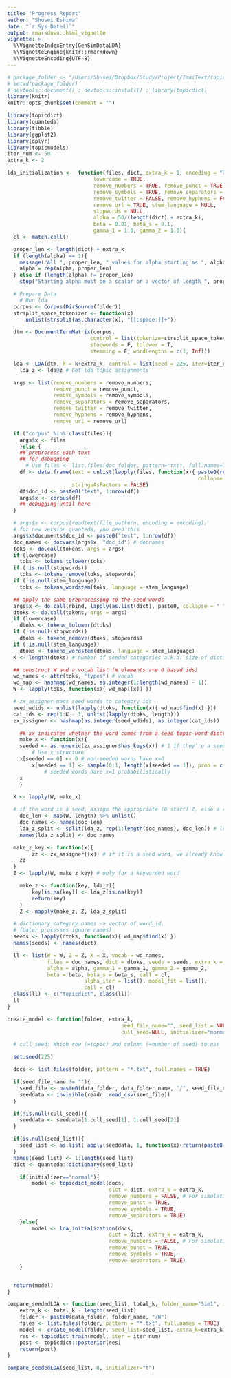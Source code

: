 ```yaml
---
title: "Progress Report"
author: "Shusei Eshima"
date: "`r Sys.Date()`"
output: rmarkdown::html_vignette
vignette: >
  %\VignetteIndexEntry{GenSimDataLDA}
  %\VignetteEngine{knitr::rmarkdown}
  %\VignetteEncoding{UTF-8}
---
```


```r
# package_folder <- "/Users/Shusei/Dropbox/Study/Project/ImaiText/topicdict"
# setwd(package_folder)
# devtools::document() ; devtools::install() ; library(topicdict)
library(knitr)
knitr::opts_chunk$set(comment = "")
```


```r
library(topicdict)
library(quanteda)
library(tibble)
library(ggplot2)
library(dplyr)
library(topicmodels)
iter_num <- 50
extra_k <- 2
```


```r
lda_initialization <-  function(files, dict, extra_k = 1, encoding = "UTF-8",
                            lowercase = TRUE,
                            remove_numbers = TRUE, remove_punct = TRUE,
                            remove_symbols = TRUE, remove_separators = TRUE,
                            remove_twitter = FALSE, remove_hyphens = FALSE,
                            remove_url = TRUE, stem_language = NULL,
                            stopwords = NULL,
                            alpha = 50/(length(dict) + extra_k),
                            beta = 0.01, beta_s = 0.1,
                            gamma_1 = 1.0, gamma_2 = 1.0){
  cl <- match.call()

  proper_len <- length(dict) + extra_k
  if (length(alpha) == 1){
    message("All ", proper_len, " values for alpha starting as ", alpha)
    alpha = rep(alpha, proper_len)
  } else if (length(alpha) != proper_len)
    stop("Starting alpha must be a scalar or a vector of length ", proper_len)

  # Prepare Data
	# Run lda
  corpus <- Corpus(DirSource(folder))
  strsplit_space_tokenizer <- function(x)
      unlist(strsplit(as.character(x), "[[:space:]]+"))

  dtm <- DocumentTermMatrix(corpus,
                           control = list(tokenize=strsplit_space_tokenizer, 
                           stopwords = F, tolower = T, 
                           stemming = F, wordLengths = c(1, Inf)))

  lda <- LDA(dtm, k = k+extra_k, control = list(seed = 225, iter=iter_num), method="Gibbs")
	lda_z <- lda@z # Get lda topic assignments

  args <- list(remove_numbers = remove_numbers,
               remove_punct = remove_punct,
               remove_symbols = remove_symbols,
               remove_separators = remove_separators,
               remove_twitter = remove_twitter,
               remove_hyphens = remove_hyphens,
               remove_url = remove_url)

  if ("corpus" %in% class(files)){
    args$x <- files
	}else {
    ## preprocess each text
    ## for debugging
	  # Use files <- list.files(doc_folder, pattern="txt", full.names=T) when you pass
    df <- data.frame(text = unlist(lapply(files, function(x){ paste0(readLines(x, encoding = encoding),
                                                              collapse = "\n") })),
                     stringsAsFactors = FALSE)
    df$doc_id <- paste0("text", 1:nrow(df))
    args$x <- corpus(df)
    ## debugging until here
  }

  # args$x <- corpus(readtext(file_pattern, encoding = encoding))
  # for new version quanteda, you need this
  args$x$documents$doc_id <- paste0("text", 1:nrow(df))
  doc_names <- docvars(args$x, "doc_id") # docnames
  toks <- do.call(tokens, args = args)
  if (lowercase)
    toks <- tokens_tolower(toks)
  if (!is.null(stopwords))
    toks <- tokens_remove(toks, stopwords)
  if (!is.null(stem_language))
    toks <- tokens_wordstem(toks, language = stem_language)

  ## apply the same preprocessing to the seed words
  args$x <- do.call(rbind, lapply(as.list(dict), paste0, collapse = " "))
  dtoks <- do.call(tokens, args = args)
  if (lowercase)
    dtoks <- tokens_tolower(dtoks)
  if (!is.null(stopwords))
    dtoks <- tokens_remove(dtoks, stopwords)
  if (!is.null(stem_language))
    dtoks <- tokens_wordstem(dtoks, language = stem_language)
  K <- length(dtoks) # number of seeded categories a.k.a. size of dictionary

  ## construct W and a vocab list (W elements are 0 based ids)
  wd_names <- attr(toks, "types") # vocab
  wd_map <- hashmap(wd_names, as.integer(1:length(wd_names) - 1))
  W <- lapply(toks, function(x){ wd_map[[x]] })

  # zx_assigner maps seed words to category ids
  seed_wdids <- unlist(lapply(dtoks, function(x){ wd_map$find(x) }))
  cat_ids <- rep(1:K - 1, unlist(lapply(dtoks, length)))
  zx_assigner <- hashmap(as.integer(seed_wdids), as.integer(cat_ids))

	## xx indicates whether the word comes from a seed topic-word distribution or not
	make_x <- function(x){
    seeded <- as.numeric(zx_assigner$has_keys(x)) # 1 if they're a seed
		# Use x structure
    x[seeded == 0] <- 0 # non-seeded words have x=0
		x[seeded == 1] <- sample(0:1, length(x[seeded == 1]), prob = c(0.3, 0.7), replace = TRUE)
			# seeded words have x=1 probabilistically
    x
	}

  X <- lapply(W, make_x)

  # if the word is a seed, assign the appropriate (0 start) Z, else a random Z
	doc_len <- map(W, length) %>% unlist()
	doc_names <- names(doc_len)
	lda_z_split <- split(lda_z, rep(1:length(doc_names), doc_len)) # lda z assignment by documents
	names(lda_z_split) <- doc_names

  make_z_key <- function(x){
		zz <- zx_assigner[[x]] # if it is a seed word, we already know the topic
    zz
  }
  Z <- lapply(W, make_z_key) # only for a keyworded word

	make_z <- function(key, lda_z){
		key[is.na(key)] <- lda_z[is.na(key)]
		return(key)
	}
	Z <- mapply(make_z, Z, lda_z_split)

  # dictionary category names -> vector of word_id.
  # (Later processes ignore names)
  seeds <- lapply(dtoks, function(x){ wd_map$find(x) })
  names(seeds) <- names(dict)

  ll <- list(W = W, Z = Z, X = X, vocab = wd_names,
             files = doc_names, dict = dtoks, seeds = seeds, extra_k = extra_k,
             alpha = alpha, gamma_1 = gamma_1, gamma_2 = gamma_2,
             beta = beta, beta_s = beta_s, call = cl,
						 alpha_iter = list(), model_fit = list(),
						 call = cl)
  class(ll) <- c("topicdict", class(ll))
  ll
}

```


```r
create_model <- function(folder, extra_k, 
                                     seed_file_name="", seed_list = NULL,
                                     cull_seed=NULL, initializer="normal"){

  # cull_seed: Which row (=topic) and column (=number of seed) to use

  set.seed(225)

  docs <- list.files(folder, pattern = "*.txt", full.names = TRUE)

  if(seed_file_name != ""){
    seed_file <- paste0(data_folder, data_folder_name, "/", seed_file_name)
    seeddata <- invisible(readr::read_csv(seed_file))
  }

  if(!is.null(cull_seed)){
    seeddata <- seeddata[1:cull_seed[1], 1:cull_seed[2]]
  }

  if(is.null(seed_list)){
    seed_list <- as.list( apply(seeddata, 1, function(x){return(paste0(x, collapse=" "))}) )
  }
  names(seed_list) <- 1:length(seed_list)
  dict <- quanteda::dictionary(seed_list)

	if(initializer=="normal"){
		model <- topicdict_model(docs,
								 dict = dict, extra_k = extra_k,
								 remove_numbers = FALSE, # For simulation, make it false
								 remove_punct = TRUE,
								 remove_symbols = TRUE,
								 remove_separators = TRUE)
	}else{
		model <- lda_initialization(docs,
								 dict = dict, extra_k = extra_k,
								 remove_numbers = FALSE, # For simulation, make it false
								 remove_punct = TRUE,
								 remove_symbols = TRUE,
								 remove_separators = TRUE)	
	}


  return(model)
}

```


```r
compare_seededLDA <- function(seed_list, total_k, folder_name="Sim1", initializer="normal"){
	extra_k <- total_k - length(seed_list)
	folder <- paste0(data_folder, folder_name, "/W")
	files <- list.files(folder, pattern = "*.txt", full.names = TRUE)
	model <- create_model(folder, seed_list=seed_list, extra_k=extra_k, initializer=initializer)
	res <- topicdict_train(model, iter = iter_num)
	post <- topicdict::posterior(res)
	return(post)
}
```


```r
compare_seededLDA(seed_list, 8, initializer="t")
```
